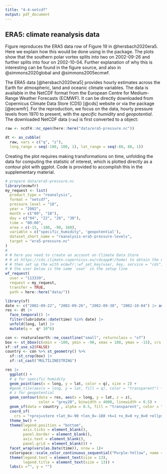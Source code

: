 ```yaml
---
title: "4-4-netcdf"
output: pdf_document
---
```



## ERA5: climate reanalysis data

Figure \ref{fig:netcdf} reproduces the ERA5 data row of Figure 19 in @hersbach2020era5. Here we explain how this would be done using in the \pkg{cubble} package. The plots show that the southern polar vortex splits into two on 2002-09-26 and further splits into four on 2002-10-04. Further explanation of why this is interesting can be found in the figure source, and also in @simmons2020global and @simmons2005ecmwf.

The ERA5 data [@hersbach2020era5] provides hourly estimates across the Earth for atmospheric, land and oceanic climate variables. The data is available in the NetCDF format from the European Centre for Medium-Range Weather Forecasts (ECMWF). It can be directly downloaded from Copernicus Climate Data Store (CDS) [@cds] website or via the \pkg{ecmwfr} package [@ecwmfr]. For the reproduction, we focus on the \code{era5-pressure} data, hourly pressure levels from 1970 to present, with the *specific humidity* and *geopotential*. The downloaded NetCDF data (`raw`) is first converted to a \code{cubble} object:


<!--Here we specifically look at the information  contained on the variables *specific humidity* measuring the mass of water vapor per kilogram of moist air  and the *geopotential* variable recording the gravitational potential energy of a unit mass, at a particular location, relative to mean sea level.--> 

<!--The goal of this example is to reproduce the break-up of the southern polar vortex that happened in late September and early October in 2002 in the stratosphere in the Southern Hemisphere. Therefore, we filter data corresponding to the Southern Hemisphere and restrict our analysis to four dates: 2002-09-22, 2002-09-26, 2002-09-30, and 2002-10-04.--> 
```r
raw <- ncdf4::nc_open(here::here("data/era5-pressure.nc"))
```


```r
dt <- as_cubble(
  raw, vars = c("q", "z"),
  long_range = seq(-180, 180, 1), lat_range = seq(-88, 88, 1))
```

<!-- Figure \ref{fig:netcdf} reproduces the ERA5 data row of Figure 19 in @hersbach2020era5. It shows the southern polar vortex splits into two on 2002-09-26 and further splits into four on 2002-10-04 in the stratosphere. Readers interested in the analysis of this figure can refer to @hersbach2020era5, @simmons2020global, and @simmons2005ecmwf for more details.-->

Creating the plot requires making transformations on time, unfolding the data for computing the statistic of interest, which is plotted directly as a contour plot with ggplot. Code is provided to accomplish this in the supplementary material.

```r
# prepare data/era5-pressure.nc
library(ecmwfr)
my_request <- list(
  product_type = "reanalysis",
  format = "netcdf",
  pressure_level = "10",
  year = "2002",
  month = c("09", "10"),
  day = c("04", "22", "26", "30"),
  time = "00:00",
  area = c(-15, -180, -90, 180),
  variable = c("specific_humidity", 'geopotential'),
  dataset_short_name = "reanalysis-era5-pressure-levels",
  target = "era5-pressure.nc"
)
# 
# # here you need to create an account on Climate Data Store 
# # at https://cds.climate.copernicus.eu/cdsapp#!/home) to obtain the user ID and API key
# # then set up the with ecmwfr::wf_set_key(user, key, service = "cds")
# # the user below is the same `user` in the setup line
wf_request(
  user = "113339",
  request = my_request,
  transfer = TRUE,
  path = here::here("data/"))
```


```r
library(sf)
date <- c("2002-09-22", "2002-09-26", "2002-09-30", "2002-10-04") |> as.Date()
res <- dt |> 
  face_temporal() |> 
  filter(lubridate::date(time) %in% date) |>
  unfold(long, lat) |> 
  mutate(q =  q* 10^6)

con <- rnaturalearth::ne_coastline("small", returnclass = "sf")
box <- st_bbox(c(xmin = -180, ymin = -90, xmax = 180, ymax = -15), crs = st_crs(con)) 
sf::sf_use_s2(FALSE)
country <- con %>% st_geometry() %>% 
  sf::st_crop(box) |> 
  sf::st_cast("MULTILINESTRING")

res |> 
  ggplot() +
  # q for specific humidity
  geom_point(aes(x = long, y = lat, color = q), size = 2) + 
  #geom_tile(aes(x = long, y = lat, fill = q), color = "transparent") +
  # z for geopotential
  geom_contour(data = res, aes(x = long, y = lat, z = z),
               color = "grey20", binwidth = 4000, linewidth = 0.5) +
  geom_sf(data = country , alpha = 0.5, fill = "transparent", color = "lightgreen") +
  coord_sf(
    crs = "+proj=stere +lat_0=-90 +lon_0=-180 +k=1 +x_0=0 +y_0=0 +ellps=WGS84 +datum=WGS84 +units=m +no_defs ", default_crs = sf::st_crs(4326), clip = "off") +
  theme_bw() +
  theme(legend.position = "bottom",
        axis.ticks = element_blank(),
        panel.border = element_blank(),
        axis.text = element_blank(),
        panel.grid = element_blank()) +
  facet_wrap(vars(as.Date(time)), nrow = 1)+  
  colorspace::scale_color_continuous_sequential("Purple-Yellow", name = "Specific humidity") + 
  theme(legend.text = element_text(size = 13),
        legend.title = element_text(size = 13)) + 
  labs(x ="", y = "")
```
